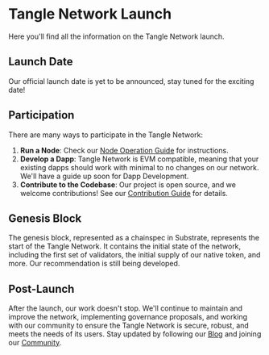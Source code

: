 # Tangle Network Launch

 Here you'll find all the information on the Tangle Network launch.

## Launch Date

Our official launch date is yet to be announced, stay tuned for the exciting date!

## Participation

There are many ways to participate in the Tangle Network:

1. **Run a Node**: Check our [Node Operation Guide](/docs/ecosystem-roles/role-overview/) for instructions.
2. **Develop a Dapp**: Tangle Network is EVM compatible, meaning that your existing dapps should work with minimal to no changes on our network. We'll have a guide up soon for Dapp Development.
3. **Contribute to the Codebase**: Our project is open source, and we welcome contributions! See our [Contribution Guide](/docs/contribute) for details.

## Genesis Block

The genesis block, represented as a chainspec in Substrate, represents the start of the Tangle Network. It contains the initial state of the network, including the first set of validators, the initial supply of our native token, and more. Our recommendation is still being developed.

## Post-Launch

After the launch, our work doesn't stop. We'll continue to maintain and improve the network, implementing governance proposals, and working with our community to ensure the Tangle Network is secure, robust, and meets the needs of its users. Stay updated by following our [Blog](https://www.blog.webb.tools/) and joining our [Community](https://webb.tools/community).


